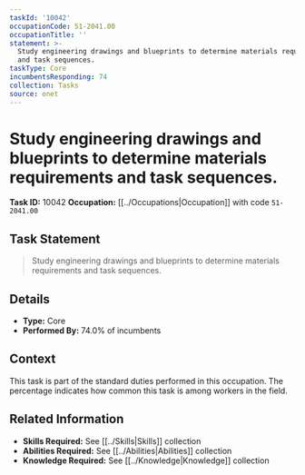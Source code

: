 ```yaml
---
taskId: '10042'
occupationCode: 51-2041.00
occupationTitle: ''
statement: >-
  Study engineering drawings and blueprints to determine materials requirements
  and task sequences.
taskType: Core
incumbentsResponding: 74
collection: Tasks
source: onet
---
```

# Study engineering drawings and blueprints to determine materials requirements and task sequences.

**Task ID:** 10042
**Occupation:** [[../Occupations|Occupation]] with code `51-2041.00`

## Task Statement

> Study engineering drawings and blueprints to determine materials requirements and task sequences.

## Details

- **Type:** Core
- **Performed By:** 74.0% of incumbents

## Context

This task is part of the standard duties performed in this occupation. The percentage indicates how common this task is among workers in the field.

## Related Information

- **Skills Required:** See [[../Skills|Skills]] collection
- **Abilities Required:** See [[../Abilities|Abilities]] collection
- **Knowledge Required:** See [[../Knowledge|Knowledge]] collection
